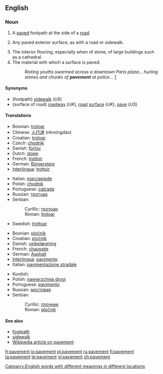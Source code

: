 ==English==

===Noun===
{{en-noun}}

# {{context|chiefly|UK}} A [[pave]]d footpath at the side of a [[road]].
# {{US}} Any paved exterior surface, as with a road or sidewalk.
# The interior flooring, especially when of stone, of large buildings such as a cathedral.
# The material with which a surface is paved.
#:''Rioting youths swarmed across a downtown Paris plaza... hurling stones and chunks of '''pavement''' at police...'' [http://www.dailytexanonline.com/media/storage/paper410/news/2006/04/05/WorldNation/Youths.Riot.In.France.To.Protest.New.Job.Law-1782963.shtml?norewrite200608311258&sourcedomain=www.dailytexanonline.com]

====Synonyms====
*(footpath) [[sidewalk]] (''US'')
*(surface of road) [[roadway]] (''UK''), [[road]] [[surface]] (''UK''), [[pave]] (''US'')

====Translations====
{{trans-top|footpath}}
*Bosnian: [[trotoar#Bosnian|trotoar]] {{m}}
*Chinese: [[人行道]] (rénxíngdào)
*Croatian: [[trotoar#Crotian|trotoar]] {{m}}
*Czech: [[chodník]] {{m}}
*Danish: [[fortov]]
*Dutch: [[stoep]]
*French: [[trottoir#French|trottoir]] {{m}}
*German: [[Bürgersteig]] {{m}}
*[[Interlingua]]: [[trottoir#Interlingua|trottoir]]
{{trans-mid}}
*Italian: [[marciapiede]] {{m}}
*Polish: [[chodnik]] {{m}}
*Portuguese: [[calçada]] {{f}}
*Russian: [[тротуар]] {{m}}
*Serbian:
*:Cyrillic: [[тротоар#Serbian|тротоар]] {{m}}
*:Roman: [[trotoar#Serbian|trotoar]] {{m}}
*Swedish: [[trottoar]]
{{trans-bottom}}

{{trans-top|surface of road}}
*Bosnian: [[pločnik#Bosnian|pločnik]] {{m}}
*Croatian: [[pločnik#Croatian|pločnik]] {{m}}
*Danish: [[vejbelægning]]
*French: [[chaussée]] {{f}}
*German: [[Asphalt]] {{m}}
*[[Interlingua]]: [[pavimento#Interlingua|pavimento]]
*Italian: [[pavimentazione stradale]] {{f}}
{{trans-mid}}
*Kurdish: {{KUchar|[[به‌ردڕێز]]}}
*Polish: [[nawierzchnia drogi]] {{f}}
*Portuguese: [[pavimento#Portuguese|pavimento]] {{m}}
*Russian: [[мостовая]]
*Serbian:
*:Cyrillic: [[плочник#Serbian|плочник]] {{m}}
*:Roman: [[pločnik#Serbian|pločnik]] {{m}}
{{trans-bottom}}

====See also====
<!-- maybe or maybe not synonyms -->
*[[footpath]]
*[[sidewalk]]
*[[w:pavement|Wikipedia article on pavement]]

[[Category:English words with different meanings in different locations]]

[[fr:pavement]]
[[io:pavement]]
[[pl:pavement]]
[[ru:pavement]]
[[fi:pavement]]
[[ta:pavement]]
[[te:pavement]]
[[vi:pavement]]
[[zh:pavement]]